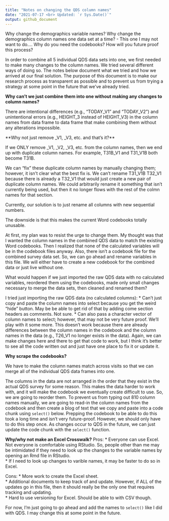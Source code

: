 ```yaml
---
title: "Notes on changing the QDS column names"
date: "2021-07-17 <br> Updated: `r Sys.Date()`"
output: github_document
---
```



Why change the demographics variable names?
Why change the demographics column names one data set at a time? - This one I may not want to do....
Why do you need the codebooks?
How will you future proof this process?

In order to combine all 5 individual QDS data sets into one, we first needed to make many changes to the column names. We tried several different ways of doing so. The notes below document what we tried and how we arrived at our final solution. The purpose of this document is to make our research process as transparent as possible and to prevent us from trying a strategy at some point in the future that we've already tried. 

**Why can't we just combine them into one without making any changes to column names?**

There are intentional differences (e.g., "TODAY_V1" and "TODAY_V2") and unintentional errors (e.g., HEIGHT_3 instead of HEIGHT_V3) in the column names from data frame to data frame that make combining them without any alterations impossible.

**Why not just remove _V1, _V3, etc. and that's it?**

If we ONLY remove _V1, _V2, _V3, etc. from the column names, then we end up with duplicate column names. For example, T31B_V1 and T31_V1B both become T31B. 

We can "fix" these duplicate column names by manually changing them; however, it isn't clear what the best fix is. We can't rename T31_V1B T32_V1 because there is already a T32_V1 that would just create a new pair of duplicate column names. We could arbitrarily rename it something that isn't currently being used, but then it no longer flows with the rest of the colmn names for that section. 

Currently, our solution is to just rename all columns with new sequential numbers. 

The downside is that this makes the current Word codebooks totally unusable. 

At first, my plan was to resist the urge to change them. My thought was that I wanted the column names in the combined QDS data to match the existing Word codebooks. Then I realized that none of the calculated variables will be in the codebook files anyway. Also, there isn't a codebook file for the combined survey data set. So, we can go ahead and rename variables in this file. We will either have to create a new codebook for the combined data or just live without one. 

What would happen if we just imported the raw QDS data with no calculated variables, reordered them using the codebooks, made only small changes necessary to merge the data sets, then cleaned and renamed them?

I tried just importing the raw QDS data (no calculated columns):
* Can't just copy and paste the column names into select because you get the weird "hide" button. May be be able to get rid of that by adding come section headers as comments. Not sure. 
* Can also pass a character vector of column names to select; however, that may not be very future proof. We'll play with it some more. This doesn't work because there are already differences between the column names in the codebook and the column names in the data (e.g., T26_V1 no longer exists in the data). Again, we can make changes here and there to get that code to work, but I think it's better to see all the code written out and just have one place to fix it or update it.

**Why scrape the codebooks?**

We have to make the column names match across visits so that we can merge all of the individual QDS data frames into one.

The columns in the data are not arranged in the order that they exist in the actual QDS survey for some reason. This makes the data harder to work with, and it will make the codebook we eventually create difficult to use. So, we are going to reorder them. To prevent us from typing out 810 column names manually, we are going to read-in the column names from the codebook and then create a blog of text that we copy and paste into a code chunk using `select()` below. Prepping the codebook to be able to do this took a long time and isn't very future-proof. However, we should only have to do this step once. As changes occur to QDS in the future, we can just update the code chunk with the `select()` function.


**Why/why not make an Excel Crosswalk?**
Pros: 
* Everyone can use Excel. Not everyone is comfortable using RStudio. So, people other than me may be intimidated if they need to look up the changes to the variable names by opening an Rmd file in RStudio.   
* If I need to look up changes to varible names, it may be faster to do so in Excel.    

Cons:
* More work to create the Excel sheet.   
* Additional documents to keep track of and update. However, if ALL of the updates go in this file, then it should really be the only one that requires tracking and updating.    
* Hard to use versioning for Excel. Should be able to with CSV though.    


For now, I'm just going to go ahead and add the names to `select()` like I did with QDS. I may change this at some point in the future. 
